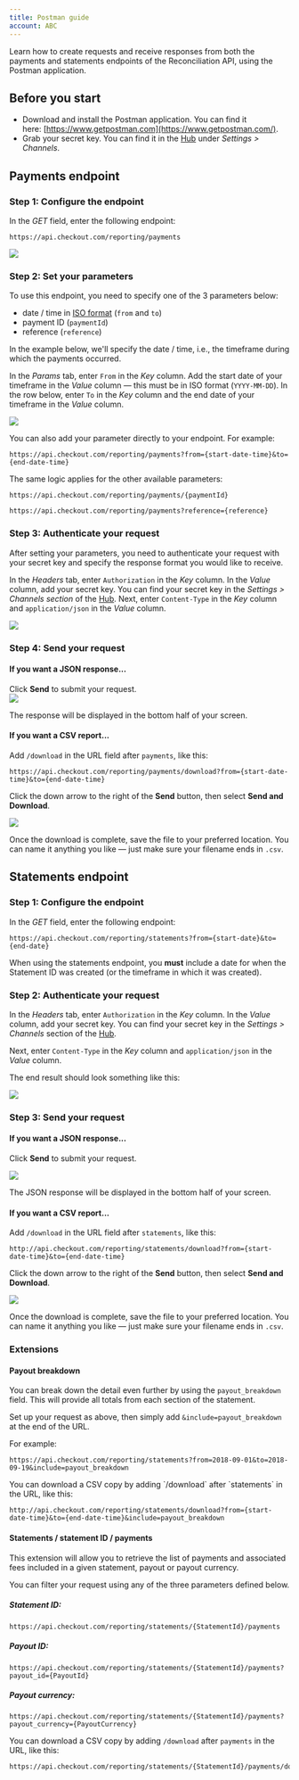 ```yaml
---
title: Postman guide
account: ABC
---
```


Learn how to create requests and receive responses from both the payments and statements endpoints of the Reconciliation API, using the Postman application. 

Before you start
----------------

*   Download and install the Postman application. You can find it here: [https://www.getpostman.com](https://www.getpostman.com/).
*   Grab your secret key. You can find it in the [Hub](https://hub.checkout.com/v2) under _Settings > Channels_.

Payments endpoint
-----------------

### Step 1: Configure the endpoint

In the _GET_ field, enter the following endpoint:

    https://api.checkout.com/reporting/payments

![](/download/attachments/2785488/postman-guide1.png?version=1&modificationDate=1586355308767&api=v2)

### Step 2: Set your parameters

To use this endpoint, you need to specify one of the 3 parameters below:

*   date / time in [ISO format](https://www.w3.org/TR/NOTE-datetime) (`from` and `to`)
*   payment ID (`paymentId`)
*   reference (`reference`)

In the example below, we'll specify the date / time, i.e., the timeframe during which the payments occurred.

In the _Params_ tab, enter `From` in the _Key_ column. Add the start date of your timeframe in the _Value_ column — this must be in ISO format (`YYYY-MM-DD`). In the row below, enter `To` in the _Key_ column and the end date of your timeframe in the _Value_ column.

![](/download/attachments/2785488/postman-guide2.png?version=1&modificationDate=1586355488800&api=v2)

You can also add your parameter directly to your endpoint. For example:

    https://api.checkout.com/reporting/payments?from={start-date-time}&to={end-date-time}

The same logic applies for the other available parameters:

    https://api.checkout.com/reporting/payments/{paymentId}

    https://api.checkout.com/reporting/payments?reference={reference}

### Step 3: Authenticate your request

After setting your parameters, you need to authenticate your request with your secret key and specify the response format you would like to receive.

In the _Headers_ tab, enter `Authorization` in the _Key_ column. In the _Value_ column, add your secret key. You can find your secret key in the _Settings > Channels section_ of the [Hub](http://hub.checkout.com). Next, enter `Content-Type` in the _Key_ column and `application/json` in the _Value_ column.

![](/download/attachments/2785488/postman-guide3.png?version=1&modificationDate=1586355615659&api=v2)

### Step 4: Send your request

#### If you want a JSON response...

Click **Send** to submit your request.  
![](/download/attachments/2785488/postman-send.png?version=1&modificationDate=1586355876330&api=v2)

The response will be displayed in the bottom half of your screen.

#### If you want a CSV report...

Add `/download` in the URL field after `payments`, like this:

    https://api.checkout.com/reporting/payments/download?from={start-date-time}&to={end-date-time}

Click the down arrow to the right of the **Send** button, then select **Send and Download**.

![](/download/attachments/2785488/postman-send-and-download.png?version=1&modificationDate=1586355925769&api=v2)

Once the download is complete, save the file to your preferred location. You can name it anything you like — just make sure your filename ends in `.csv`.

Statements endpoint
-------------------

### Step 1: Configure the endpoint

In the _GET_ field, enter the following endpoint:

    https://api.checkout.com/reporting/statements?from={start-date}&to={end-date}

When using the statements endpoint, you **must** include a date for when the Statement ID was created (or the timeframe in which it was created).

### Step 2: Authenticate your request

In the _Headers_ tab, enter `Authorization` in the _Key_ column. In the _Value_ column, add your secret key. You can find your secret key in the _Settings > Channels_ section of the [Hub](https://hub.checkout.com).

Next, enter `Content-Type` in the _Key_ column and `application/json` in the _Value_ column.

The end result should look something like this:

![](/download/attachments/2785488/postman-guide5.png?version=1&modificationDate=1586355690424&api=v2)

### Step 3: Send your request

#### If you want a JSON response...

Click **Send** to submit your request.

![](/download/thumbnails/2785488/postman-send.png?version=1&modificationDate=1586355876330&api=v2)

The JSON response will be displayed in the bottom half of your screen.

#### If you want a CSV report...

Add `/download` in the URL field after `statements`, like this:

    http://api.checkout.com/reporting/statements/download?from={start-date-time}&to={end-date-time}

Click the down arrow to the right of the **Send** button, then select **Send and Download**.

![](/download/attachments/2785488/postman-send-and-download.png?version=1&modificationDate=1586355925769&api=v2)

Once the download is complete, save the file to your preferred location. You can name it anything you like — just make sure your filename ends in `.csv`.

### Extensions

#### Payout breakdown

You can break down the detail even further by using the `payout_breakdown` field. This will provide all totals from each section of the statement.

Set up your request as above, then simply add `&include=payout_breakdown` at the end of the URL.

For example:

    https://api.checkout.com/reporting/statements?from=2018-09-01&to=2018-09-19&include=payout_breakdown

You can download a CSV copy by adding \`/download\` after \`statements\` in the URL, like this:

    http://api.checkout.com/reporting/statements/download?from={start-date-time}&to={end-date-time}&include=payout_breakdown

#### Statements / statement ID / payments

This extension will allow you to retrieve the list of payments and associated fees included in a given statement, payout or payout currency.

You can filter your request using any of the three parameters defined below.

##### Statement ID:

    https://api.checkout.com/reporting/statements/{StatementId}/payments

##### Payout ID:

    https://api.checkout.com/reporting/statements/{StatementId}/payments?payout_id={PayoutId}

##### Payout currency:

    https://api.checkout.com/reporting/statements/{StatementId}/payments?payout_currency={PayoutCurrency}

You can download a CSV copy by adding `/download` after `payments` in the URL, like this:

    https://api.checkout.com/reporting/statements/{StatementId}/payments/download




